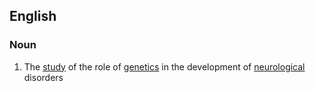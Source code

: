 ==English==

===Noun===
{{en-noun|-}}

# {{context|medicine|genetics|lang=en}} The [[study]] of the role of [[genetics]] in the development of [[neurological]] disorders